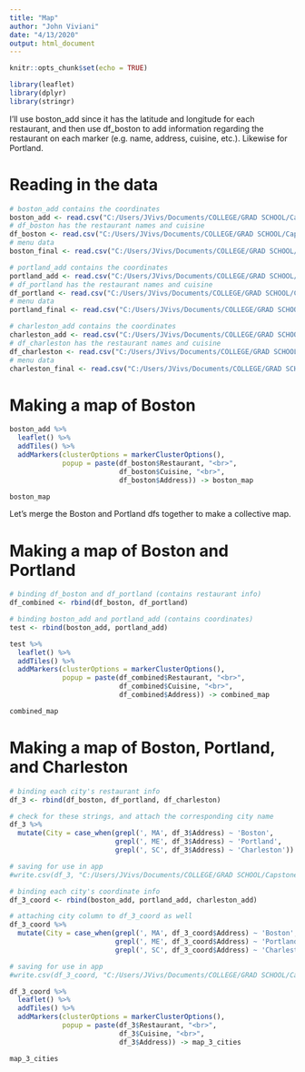 ```yaml
---
title: "Map"
author: "John Viviani"
date: "4/13/2020"
output: html_document
---
```


```r
knitr::opts_chunk$set(echo = TRUE)

library(leaflet)
library(dplyr)
library(stringr)
```

I'll use boston_add since it has the latitude and longitude for each restaurant, and then use df_boston to add information regarding the restaurant on each marker (e.g. name, address, cuisine, etc.). Likewise for Portland.

# Reading in the data
```r
# boston_add contains the coordinates
boston_add <- read.csv("C:/Users/JVivs/Documents/COLLEGE/GRAD SCHOOL/Capstone/Restaurant_App/data/raw/boston_addresses.csv")
# df_boston has the restaurant names and cuisine
df_boston <- read.csv("C:/Users/JVivs/Documents/COLLEGE/GRAD SCHOOL/Capstone/Restaurant_App/data/raw/df_boston.csv")
# menu data
boston_final <- read.csv("C:/Users/JVivs/Documents/COLLEGE/GRAD SCHOOL/Capstone/Restaurant_App/data/processed/boston_final.csv")

# portland_add contains the coordinates
portland_add <- read.csv("C:/Users/JVivs/Documents/COLLEGE/GRAD SCHOOL/Capstone/Restaurant_App/data/raw/portland_addresses.csv")
# df_portland has the restaurant names and cuisine
df_portland <- read.csv("C:/Users/JVivs/Documents/COLLEGE/GRAD SCHOOL/Capstone/Restaurant_App/data/raw/df_portland.csv")
# menu data
portland_final <- read.csv("C:/Users/JVivs/Documents/COLLEGE/GRAD SCHOOL/Capstone/Restaurant_App/data/processed/portland_final.csv")

# charleston_add contains the coordinates
charleston_add <- read.csv("C:/Users/JVivs/Documents/COLLEGE/GRAD SCHOOL/Capstone/Restaurant_App/data/raw/charleston_addresses.csv")
# df_charleston has the restaurant names and cuisine
df_charleston <- read.csv("C:/Users/JVivs/Documents/COLLEGE/GRAD SCHOOL/Capstone/Restaurant_App/data/raw/df_charleston.csv")
# menu data
charleston_final <- read.csv("C:/Users/JVivs/Documents/COLLEGE/GRAD SCHOOL/Capstone/Restaurant_App/data/processed/charleston_final.csv")

```


# Making a map of Boston
```r
boston_add %>%
  leaflet() %>%
  addTiles() %>%
  addMarkers(clusterOptions = markerClusterOptions(), 
             popup = paste(df_boston$Restaurant, "<br>",
                           df_boston$Cuisine, "<br>",
                           df_boston$Address)) -> boston_map

boston_map
```

Let's merge the Boston and Portland dfs together to make a collective map.

# Making a map of Boston and Portland
```r
# binding df_boston and df_portland (contains restaurant info)
df_combined <- rbind(df_boston, df_portland)

# binding boston_add and portland_add (contains coordinates)
test <- rbind(boston_add, portland_add)

test %>%
  leaflet() %>%
  addTiles() %>%
  addMarkers(clusterOptions = markerClusterOptions(), 
             popup = paste(df_combined$Restaurant, "<br>",
                           df_combined$Cuisine, "<br>",
                           df_combined$Address)) -> combined_map

combined_map
```

# Making a map of Boston, Portland, and Charleston
```r
# binding each city's restaurant info
df_3 <- rbind(df_boston, df_portland, df_charleston)

# check for these strings, and attach the corresponding city name
df_3 %>%
  mutate(City = case_when(grepl(', MA', df_3$Address) ~ 'Boston', 
                          grepl(', ME', df_3$Address) ~ 'Portland', 
                          grepl(', SC', df_3$Address) ~ 'Charleston')) -> df_3

# saving for use in app
#write.csv(df_3, "C:/Users/JVivs/Documents/COLLEGE/GRAD SCHOOL/Capstone/Restaurant_App/data/processed/df_3.csv")

# binding each city's coordinate info
df_3_coord <- rbind(boston_add, portland_add, charleston_add)

# attaching city column to df_3_coord as well
df_3_coord %>%
  mutate(City = case_when(grepl(', MA', df_3_coord$Address) ~ 'Boston', 
                          grepl(', ME', df_3_coord$Address) ~ 'Portland', 
                          grepl(', SC', df_3_coord$Address) ~ 'Charleston')) -> df_3_coord

# saving for use in app
#write.csv(df_3_coord, "C:/Users/JVivs/Documents/COLLEGE/GRAD SCHOOL/Capstone/Restaurant_App/data/processed/df_3_coord.csv")

df_3_coord %>%
  leaflet() %>%
  addTiles() %>%
  addMarkers(clusterOptions = markerClusterOptions(), 
             popup = paste(df_3$Restaurant, "<br>",
                           df_3$Cuisine, "<br>",
                           df_3$Address)) -> map_3_cities

map_3_cities
```

